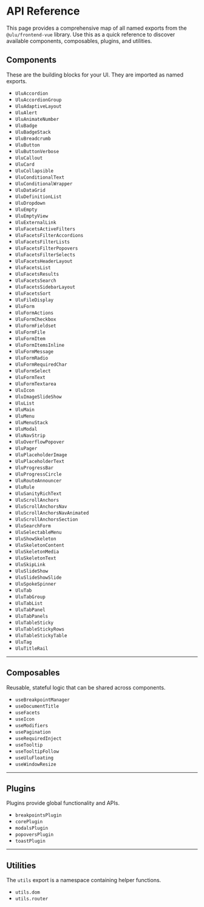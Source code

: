 

<Meta title="Overview/API Reference" />

# API Reference

This page provides a comprehensive map of all named exports from the `@ulu/frontend-vue` library. Use this as a quick reference to discover available components, composables, plugins, and utilities.

## Components

These are the building blocks for your UI. They are imported as named exports.

*   `UluAccordion`
*   `UluAccordionGroup`
*   `UluAdaptiveLayout`
*   `UluAlert`
*   `UluAnimateNumber`
*   `UluBadge`
*   `UluBadgeStack`
*   `UluBreadcrumb`
*   `UluButton`
*   `UluButtonVerbose`
*   `UluCallout`
*   `UluCard`
*   `UluCollapsible`
*   `UluConditionalText`
*   `UluConditionalWrapper`
*   `UluDataGrid`
*   `UluDefinitionList`
*   `UluDropdown`
*   `UluEmpty`
*   `UluEmptyView`
*   `UluExternalLink`
*   `UluFacetsActiveFilters`
*   `UluFacetsFilterAccordions`
*   `UluFacetsFilterLists`
*   `UluFacetsFilterPopovers`
*   `UluFacetsFilterSelects`
*   `UluFacetsHeaderLayout`
*   `UluFacetsList`
*   `UluFacetsResults`
*   `UluFacetsSearch`
*   `UluFacetsSidebarLayout`
*   `UluFacetsSort`
*   `UluFileDisplay`
*   `UluForm`
*   `UluFormActions`
*   `UluFormCheckbox`
*   `UluFormFieldset`
*   `UluFormFile`
*   `UluFormItem`
*   `UluFormItemsInline`
*   `UluFormMessage`
*   `UluFormRadio`
*   `UluFormRequiredChar`
*   `UluFormSelect`
*   `UluFormText`
*   `UluFormTextarea`
*   `UluIcon`
*   `UluImageSlideShow`
*   `UluList`
*   `UluMain`
*   `UluMenu`
*   `UluMenuStack`
*   `UluModal`
*   `UluNavStrip`
*   `UluOverflowPopover`
*   `UluPager`
*   `UluPlaceholderImage`
*   `UluPlaceholderText`
*   `UluProgressBar`
*   `UluProgressCircle`
*   `UluRouteAnnouncer`
*   `UluRule`
*   `UluSanityRichText`
*   `UluScrollAnchors`
*   `UluScrollAnchorsNav`
*   `UluScrollAnchorsNavAnimated`
*   `UluScrollAnchorsSection`
*   `UluSearchForm`
*   `UluSelectableMenu`
*   `UluShowSkeleton`
*   `UluSkeletonContent`
*   `UluSkeletonMedia`
*   `UluSkeletonText`
*   `UluSkipLink`
*   `UluSlideShow`
*   `UluSlideShowSlide`
*   `UluSpokeSpinner`
*   `UluTab`
*   `UluTabGroup`
*   `UluTabList`
*   `UluTabPanel`
*   `UluTabPanels`
*   `UluTableSticky`
*   `UluTableStickyRows`
*   `UluTableStickyTable`
*   `UluTag`
*   `UluTitleRail`

---

## Composables

Reusable, stateful logic that can be shared across components.

*   `useBreakpointManager`
*   `useDocumentTitle`
*   `useFacets`
*   `useIcon`
*   `useModifiers`
*   `usePagination`
*   `useRequiredInject`
*   `useTooltip`
*   `useTooltipFollow`
*   `useUluFloating`
*   `useWindowResize`

---

## Plugins

Plugins provide global functionality and APIs.

*   `breakpointsPlugin`
*   `corePlugin`
*   `modalsPlugin`
*   `popoversPlugin`
*   `toastPlugin`

---

## Utilities

The `utils` export is a namespace containing helper functions.

*   `utils.dom`
*   `utils.router`
